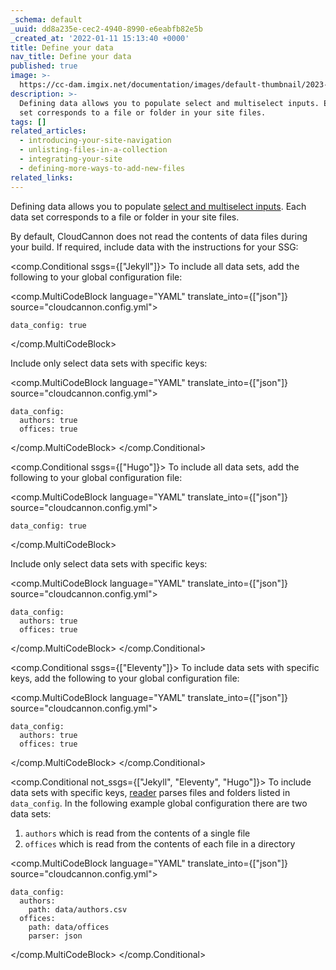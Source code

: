 ```yaml
---
_schema: default
_uuid: dd8a235e-cec2-4940-8990-e6eabfb82e5b
_created_at: '2022-01-11 15:13:40 +0000'
title: Define your data
nav_title: Define your data
published: true
image: >-
  https://cc-dam.imgix.net/documentation/images/default-thumbnail/2023-Q4/CloudCannon-Documentation-Thumbnail.png
description: >-
  Defining data allows you to populate select and multiselect inputs. Each data
  set corresponds to a file or folder in your site files.
tags: []
related_articles:
  - introducing-your-site-navigation
  - unlisting-files-in-a-collection
  - integrating-your-site
  - defining-more-ways-to-add-new-files
related_links:
---
```

Defining data allows you to populate [select and multiselect inputs](/documentation/articles/select-and-multiselect-inputs/). Each data set corresponds to a file or folder in your site files.

By default, CloudCannon does not read the contents of data files during your build. If required, include data with the instructions for your SSG:



<comp.Conditional ssgs={["Jekyll"]}>
  To include all data sets, add the following to your global configuration file:

  <comp.MultiCodeBlock language="YAML" translate_into={["json"]} source="cloudcannon.config.yml">
  ```
  data_config: true
  ```
  </comp.MultiCodeBlock>

  Include only select data sets with specific keys:

  <comp.MultiCodeBlock language="YAML" translate_into={["json"]} source="cloudcannon.config.yml">
  ```
  data_config:
    authors: true
    offices: true
  ```
  </comp.MultiCodeBlock>
</comp.Conditional>



<comp.Conditional ssgs={["Hugo"]}>
  To include all data sets, add the following to your global configuration file:

  <comp.MultiCodeBlock language="YAML" translate_into={["json"]} source="cloudcannon.config.yml">
  ```
  data_config: true
  ```
  </comp.MultiCodeBlock>

  Include only select data sets with specific keys:

  <comp.MultiCodeBlock language="YAML" translate_into={["json"]} source="cloudcannon.config.yml">
  ```
  data_config:
    authors: true
    offices: true
  ```
  </comp.MultiCodeBlock>
</comp.Conditional>



<comp.Conditional ssgs={["Eleventy"]}>
  To include data sets with specific keys, add the following to your global configuration file:

  <comp.MultiCodeBlock language="YAML" translate_into={["json"]} source="cloudcannon.config.yml">
  ```
  data_config:
    authors: true
    offices: true
  ```
  </comp.MultiCodeBlock>
</comp.Conditional>



<comp.Conditional not_ssgs={["Jekyll", "Eleventy", "Hugo"]}>
  To include data sets with specific keys, [reader](https://github.com/CloudCannon/reader) parses files and folders listed in `data_config`. In the following 
  example global configuration there are two data sets:
  
  1. `authors` which is read from the contents of a single file
  1. `offices` which is read from the contents of each file in a directory

  <comp.MultiCodeBlock language="YAML" translate_into={["json"]} source="cloudcannon.config.yml">
  ```
  data_config:
    authors:
      path: data/authors.csv
    offices:
      path: data/offices
      parser: json
  ```
  </comp.MultiCodeBlock>
</comp.Conditional>


